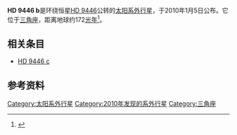 {{Infobox Planet
| bgcolour = #A0B0FF
| image = 
| caption = 
| name = HD 9446 b
| parent star = yes
| star = HD 9446
| planet = 
| constell = 三角座
| distance = 172 ± 10光年
| RA = {{RA|01|33|20}}
| DEC = {{DEC|+29|15|55}}
| class = G5V
| discovery = yes
| discovery_ref = 
| discoverer = 
| discovered = 2010年1月5日
| discovery_method = 多普勒视向速度
| semimajor = 0.189±0.006[[天文单位|天文单位]]
| semiminor = 
| orbital_circ = 
| eccentricity = 0.20±0.06 
| period = 30.052±0.027地球日
| inclination = 
| long_periastron = 
| time_periastron = 
| semi-amp =
| physical_characteristics = yes
| mean_radius = 
| density = 
| surface_grav = 
| mass =
| minimum_mass = 0.70±0.06[[木星质量|''M''<sub>''J''</sub>]]
| single_temperature = 
| magnitude =
}}
'''HD 9446 b'''是环绕恒星[[HD_9446|HD 9446]]公转的[[太阳系外行星|太阳系外行星]]，于2010年1月5日公布。它位于[[三角座|三角座]]，距离地球约172[[光年|光年]]<ref name="sophie">{{cite journal |last=Hébrard |first=G. |coauthors=X. Bonfils, D. Ségransan, C. Moutou, X. Delfosse, F. Bouchy, I. Boisse, L. Arnold, M. Desort, R. F. Díaz, A. Eggenberger, D. Ehrenreich, T. Forveille, A.-M. Lagrange, C. Lovis, F. Pepe, C. Perrier, F. Pont, D. Queloz, N. C. Santos, S. Udry, A. Vidal-Madjar |year=2010 |title=The SOPHIE search for northern extrasolar planets: II. A multi-planet system around HD 9446 |journal=Astronomy & Astrophysics |volume= |issue= |pages= |url=http://exoplanet.eu/papers/hebrard_HD9446.pdf |doi= |deadurl=yes |archiveurl=https://web.archive.org/web/20100407210339/http://exoplanet.eu/papers/hebrard_HD9446.pdf |archivedate=2010-04-07 |access-date=2010-02-20 }}</ref>。

==相关条目==
* [[HD_9446_c|HD 9446 c]]

==参考资料==
{{reflist}}

{{HD 9446}}
[[Category:太阳系外行星|Category:太阳系外行星]]
[[Category:2010年发现的系外行星|Category:2010年发现的系外行星]]
[[Category:三角座|Category:三角座]]